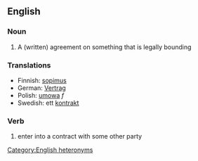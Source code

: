 ==English==
===Noun===
#A (written) agreement on something that is legally bounding

===Translations===
*Finnish: [[sopimus]]
*German: [[Vertrag]]
*Polish: [[umowa]] ''f''
*Swedish: ett [[kontrakt]]

===Verb===
#enter into a contract with some other party

[[Category:English heteronyms]]